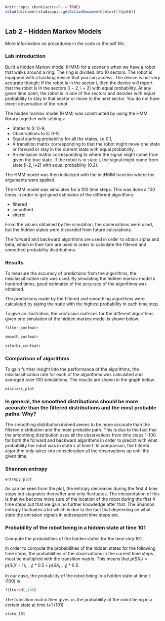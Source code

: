 

```r
knitr::opts_chunk$set(echo = TRUE)
setwd(dirname(rstudioapi::getActiveDocumentContext()$path))

```

```r
```


## Lab 2 - Hidden Markov Models

More information on procedures in the code or the pdf file.

### Lab introduction {-}

Build a hidden Markov model (HMM) for a scenario when we have a robot that walks around a ring. The ring is divided into 10 sectors. The robot is equipped with a tracking device that you can access. The device is not very accurate though: If the robot is in the sector i, then the device will report that the robot is in the sectors [i − 2, i + 2] with equal probability. At any given time point, the robot is in one of the sectors and decides with equal probability to stay in that sector or move to the next sector. You do not have direct observation of the robot.

The hidden markov model (HMM) was constructed by using the HMM library together with settings:

- States to S: 0-9,
- Observations to S: 0-9, 
- Equal starting probability for all the states, i.e 0.1, 
- A transition matrix corresponding to that the robot might move one state or forward or stay in the current state with equal probability,
- An emission matrix corresponding to where the signal might come from given the true state. If the robot is in state i, the signal might come from state [i-2, i+2] with equal probability (0.2).

The HMM model was then initialized with the initHMM function where the arguments were applied. 

The HMM model was simulated for a 100 time steps. This was done a 100 times in order to get good estimates of the different algorithms: 
 
- filtered 
- smoothed 
- viterbi

From the values obtained by the simulation, the observations were used, but the hidden states were discarded from future calculations. 

The forward and backward algorithms are used in order to obtain alpha and beta, which in their turn are used in order to calculate the filtered and smoothed probability distributions. 


### Results {-}

To measure the accuracy of predictions from the algorithms, the misclassification rate was used. By simulating the hidden markov model a hundred times, good estimates of the accuracy of the algorithms was obtained. 

The predictions made by the filtered and smoothing algorithms were calculated by taking the state with the highest probability in each time step.

To give an illustration, the confusion matrices for the different algorithms given one simulation of the hidden markov model is shown below. 

```r
filter_confmatr

smooth_confmatr

viterbi_confmatr
```

### Comparison of algorithms {-}

To gain further insight into the performance of the algorithms, the misclassification rate for each of the algorithms was calculated and averaged over 100 simulations. The results are shown in the graph below. 

```r
misclass_plot
```

### In general, the smoothed distributions should be more accurate than the filtered distributions and the most probable paths. Why? {-}

The smoothing distribution indeed seems to be more accurate than the filtered distribution and the most probable path. This is due to the fact that the smoothing distribution uses all the observations from time steps 1-100 for both the forward and backward algorithms in order to predict with what probability the robot was in state x at time t. In comparison, the filtered algorithm only takes into consideration all the observations up until the given time.


### Shannon entropy {-}


```r
entropy_plot
```

As can be seen from the plot, the entropy decreases during the first 4 time steps but stagnates thereafter and only fluctuates. The interpretation of this is that we become more sure of the location of the robot during the first 4 time steps but that we gain no further knowledge after that. The Shannon entropy fluctuates a lot which is due to the fact that depending on what state the emission signals in subsequent time steps are. 

### Probability of the robot being in a hidden state at time 101 {-}

Compute the probabilities of the hidden states for the time step 101.

In order to compute the probabilities of the hidden states for the following time steps, the probabilities of the observations in the current time steps must be multiplied with the transition matrix. This means that $p(SX_{t}) = p(S(X-1)_{t-1}) *0.5 + p(SX_{t-1})*0.5$.

In our case, the probability of the robot being in a hidden state at time t (100) is

```r
filtered[,100]
```

The transition matrix then gives us the probability of the robot being in a certain state at time t+1 (101)

```r
state_101
```